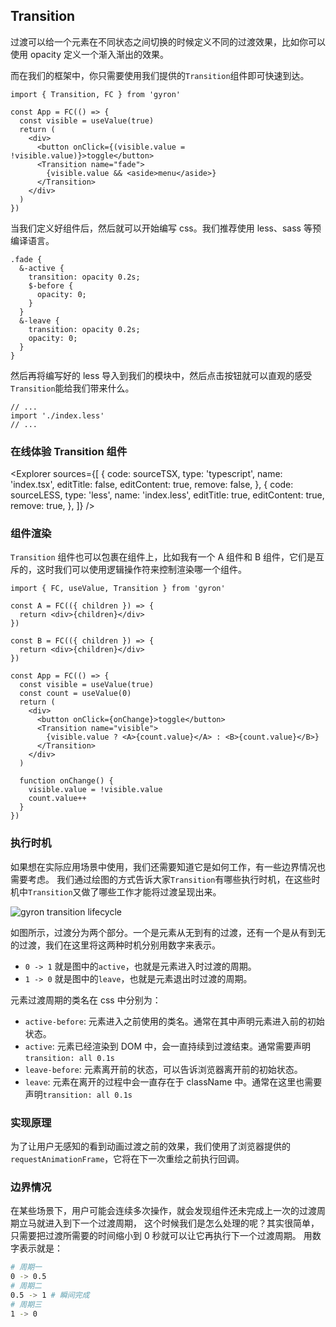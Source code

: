 
## Transition

过渡可以给一个元素在不同状态之间切换的时候定义不同的过渡效果，比如你可以使用 opacity 定义一个渐入渐出的效果。

而在我们的框架中，你只需要使用我们提供的`Transition`组件即可快速到达。

```tsx filename=index.tsx
import { Transition, FC } from 'gyron'

const App = FC(() => {
  const visible = useValue(true)
  return (
    <div>
      <button onClick={(visible.value = !visible.value)}>toggle</button>
      <Transition name="fade">
        {visible.value && <aside>menu</aside>}
      </Transition>
    </div>
  )
})
```

当我们定义好组件后，然后就可以开始编写 css。我们推荐使用 less、sass 等预编译语言。

```less filename=index.less
.fade {
  &-active {
    transition: opacity 0.2s;
    $-before {
      opacity: 0;
    }
  }
  &-leave {
    transition: opacity 0.2s;
    opacity: 0;
  }
}
```

然后再将编写好的 less 导入到我们的模块中，然后点击按钮就可以直观的感受`Transition`能给我们带来什么。

```tsx filename=index.tsx line=2
// ...
import './index.less'
// ...
```

### 在线体验 Transition 组件


<Explorer
  sources={[
    {
      code: sourceTSX,
      type: 'typescript',
      name: 'index.tsx',
      editTitle: false,
      editContent: true,
      remove: false,
    },
    {
      code: sourceLESS,
      type: 'less',
      name: 'index.less',
      editTitle: true,
      editContent: true,
      remove: true,
    },
  ]}
/>

### 组件渲染

`Transition` 组件也可以包裹在组件上，比如我有一个 A 组件和 B 组件，它们是互斥的，这时我们可以使用逻辑操作符来控制渲染哪一个组件。

```tsx
import { FC, useValue, Transition } from 'gyron'

const A = FC(({ children }) => {
  return <div>{children}</div>
})

const B = FC(({ children }) => {
  return <div>{children}</div>
})

const App = FC(() => {
  const visible = useValue(true)
  const count = useValue(0)
  return (
    <div>
      <button onClick={onChange}>toggle</button>
      <Transition name="visible">
        {visible.value ? <A>{count.value}</A> : <B>{count.value}</B>}
      </Transition>
    </div>
  )

  function onChange() {
    visible.value = !visible.value
    count.value++
  }
})
```

### 执行时机

如果想在实际应用场景中使用，我们还需要知道它是如何工作，有一些边界情况也需要考虑。
我们通过绘图的方式告诉大家`Transition`有哪些执行时机，在这些时机中`Transition`又做了哪些工作才能将过渡呈现出来。

![gyron transition lifecycle](/assets/image/transition.png)

如图所示，过渡分为两个部分。一个是元素从无到有的过渡，还有一个是从有到无的过渡，我们在这里将这两种时机分别用数字来表示。

- `0 -> 1` 就是图中的`active`，也就是元素进入时过渡的周期。
- `1 -> 0` 就是图中的`leave`，也就是元素退出时过渡的周期。

元素过渡周期的类名在 css 中分别为：

- `active-before`: 元素进入之前使用的类名。通常在其中声明元素进入前的初始状态。
- `active`: 元素已经渲染到 DOM 中，会一直持续到过渡结束。通常需要声明`transition: all 0.1s`
- `leave-before`: 元素离开前的状态，可以告诉浏览器离开前的初始状态。
- `leave`: 元素在离开的过程中会一直存在于 className 中。通常在这里也需要声明`transition: all 0.1s`

### 实现原理

为了让用户无感知的看到动画过渡之前的效果，我们使用了浏览器提供的`requestAnimationFrame`，它将在下一次重绘之前执行回调。

### 边界情况

在某些场景下，用户可能会连续多次操作，就会发现组件还未完成上一次的过渡周期立马就进入到下一个过渡周期，
这个时候我们是怎么处理的呢？其实很简单，只需要把过渡所需要的时间缩小到 0 秒就可以让它再执行下一个过渡周期。
用数字表示就是：

```bash
# 周期一
0 -> 0.5
# 周期二
0.5 -> 1 # 瞬间完成
# 周期三
1 -> 0
```
